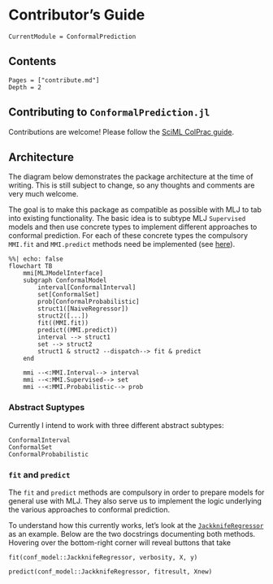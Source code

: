 # Contributor's Guide

```@meta
CurrentModule = ConformalPrediction
```

## Contents

```@contents
Pages = ["contribute.md"]
Depth = 2
```

## Contributing to `ConformalPrediction.jl`

Contributions are welcome! Please follow the [SciML ColPrac guide](https://github.com/SciML/ColPrac).

## Architecture

The diagram below demonstrates the package architecture at the time of writing. This is still subject to change, so any thoughts and comments are very much welcome. 

The goal is to make this package as compatible as possible with MLJ to tab into existing functionality. The basic idea is to subtype MLJ `Supervised` models and then use concrete types to implement different approaches to conformal prediction. For each of these concrete types the compulsory `MMI.fit` and `MMI.predict` methods need be implemented (see [here](https://alan-turing-institute.github.io/MLJ.jl/v0.18/adding_models_for_general_use/#Supervised-models)). 

```mermaid
%%| echo: false
flowchart TB
    mmi[MLJModelInterface]
    subgraph ConformalModel
        interval[ConformalInterval]
        set[ConformalSet]
        prob[ConformalProbabilistic]
        struct1([NaiveRegressor])
        struct2([...])
        fit((MMI.fit))
        predict((MMI.predict))
        interval --> struct1
        set --> struct2
        struct1 & struct2 --dispatch--> fit & predict
    end
    
    mmi --<:MMI.Interval--> interval
    mmi --<:MMI.Supervised--> set
    mmi --<:MMI.Probabilistic--> prob
```

### Abstract Suptypes

Currently I intend to work with three different abstract subtypes: 

```@docs
ConformalInterval
ConformalSet
ConformalProbabilistic
```

### `fit` and `predict`

The `fit` and `predict` methods are compulsory in order to prepare models for general use with MLJ. They also serve us to implement the logic underlying the various approaches to conformal prediction. 

To understand how this currently works, let's look at the [`JackknifeRegressor`](@ref) as an example. Below are the two docstrings documenting both methods. Hovering over the bottom-right corner will reveal buttons that take 

```@docs
fit(conf_model::JackknifeRegressor, verbosity, X, y)
```

```@docs
predict(conf_model::JackknifeRegressor, fitresult, Xnew)
```




